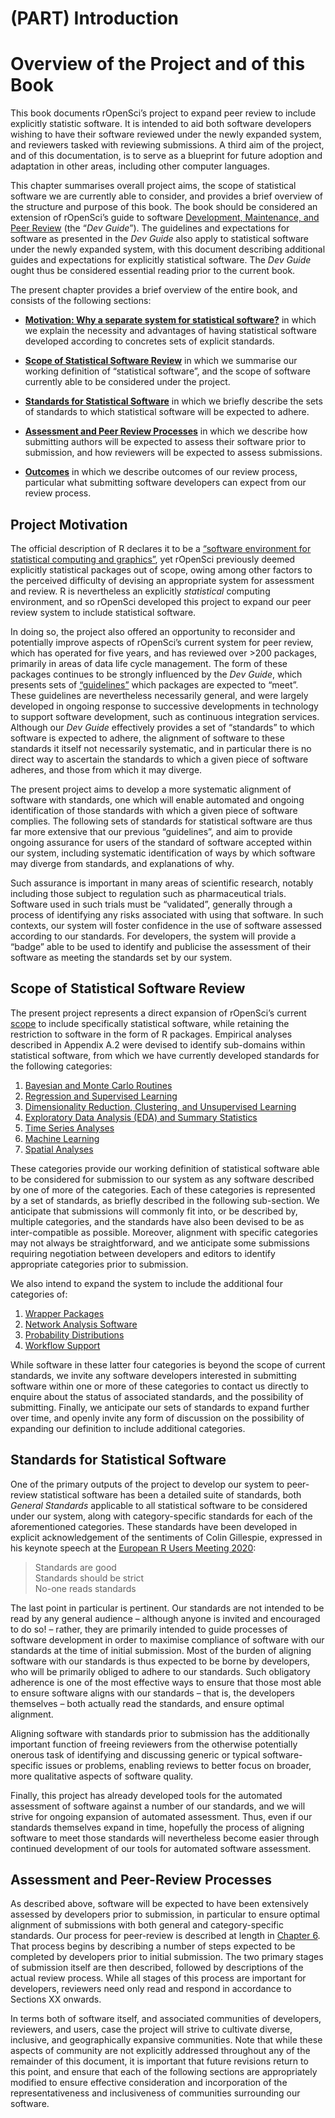 #  (PART) Introduction {-}

#  Overview of the Project and of this Book {#overview}

This book documents rOpenSci's project to expand peer review to include
explicitly statistic software. It is intended to aid both software developers
wishing to have their software reviewed under the newly expanded system, and
reviewers tasked with reviewing submissions. A third aim of the project, and
of this documentation, is to serve as a blueprint for future adoption and
adaptation in other areas, including other computer languages.

This chapter summarises overall project aims, the scope of statistical software
we are currently able to consider, and provides a brief overview of the
structure and purpose of this book. The book should be considered an extension
of rOpenSci's guide to software [Development, Maintenance, and Peer
Review](https://devguide.ropensci.org/) (the "*Dev Guide*"). The guidelines and
expectations for software as presented in the *Dev Guide* also apply to
statistical software under the newly expanded system, with this document
describing additional guides and expectations for explicitly statistical
software. The *Dev Guide* ought thus be considered essential reading prior to
the current book.

The present chapter provides a brief overview of the entire book, and consists
of the following sections:

- **[Motivation: Why a separate system for statistical
  software?](#motivation)** in which we explain the necessity and advantages of
  having statistical software developed according to concretes sets of explicit
  standards.

- **[Scope of Statistical Software Review](#scope)** in which we summarise our
  working definition of "statistical software", and the scope of software
  currently able to be considered under the project.

- **[Standards for Statistical Software](#standards)** in which we briefly
  describe the sets of standards to which statistical software will be expected
  to adhere.

- **[Assessment and Peer Review Processes](#process)** in which we describe how
  submitting authors will be expected to assess their software prior to
  submission, and how reviewers will be expected to assess submissions.

- **[Outcomes](#outcomes)** in which we describe outcomes of our review
  process, particular what submitting software developers can expect from our
  review process.


## Project Motivation

The official description of R declares it to be a ["software environment for
statistical computing and graphics"](https://www.r-project.org/), yet rOpenSci
previously deemed explicitly statistical packages out of scope, owing among
other factors to the perceived difficulty of devising an appropriate system for
assessment and review. R is nevertheless an explicitly *statistical* computing
environment, and so rOpenSci developed this project to expand our peer review
system to include statistical software. 

In doing so, the project also offered an opportunity to reconsider and
potentially improve aspects of rOpenSci's current system for peer review, which
has operated for five years, and has reviewed over >200 packages, primarily in
areas of data life cycle management. The form of these packages continues to be
strongly influenced by the *Dev Guide*, which presents sets of
["guidelines"](https://devguide.ropensci.org/building.html) which packages are
expected to "meet". These guidelines are nevertheless necessarily general, and
were largely developed in ongoing response to successive developments in
technology to support software development, such as continuous integration
services. Although our *Dev Guide* effectively provides a set of "standards" to
which software is expected to adhere, the alignment of software to these
standards it itself not necessarily systematic, and in particular there is no
direct way to ascertain the standards to which a given piece of software
adheres, and those from which it may diverge.

The present project aims to develop a more systematic alignment of software
with standards, one which will enable automated and ongoing identification of
those standards with which a given piece of software complies. The following
sets of standards for statistical software are thus far more extensive that our
previous "guidelines", and aim to provide ongoing assurance for users of the
standard of software accepted within our system, including systematic
identification of ways by which software may diverge from standards, and
explanations of why.

Such assurance is important in many areas of scientific research, notably
including those subject to regulation such as pharmaceutical trials. Software
used in such trials must be "validated", generally through a process of
identifying any risks associated with using that software. In such contexts,
our system will foster confidence in the use of software assessed according to
our standards. For developers, the system will provide a "badge" able to be
used to identify and publicise the assessment of their software as meeting the
standards set by our system.



## Scope of Statistical Software Review

The present project represents a direct expansion of rOpenSci's current
[scope](https://devguide.ropensci.org/policies.html#aims-and-scope) to include
specifically statistical software, while retaining the restriction to software
in the form of R packages. Empirical analyses described in Appendix A.2 were
devised to identify sub-domains within statistical software, from which we have
currently developed standards for the following categories:

1. [Bayesian and Monte Carlo Routines](#scope-category-bayesian)
2. [Regression and Supervised Learning](#scope-category-supervised)
3. [Dimensionality Reduction, Clustering, and Unsupervised Learning](#scope-category-unsupervised)
4. [Exploratory Data Analysis (EDA) and Summary Statistics](#scope-category-EDA)
5. [Time Series Analyses](#scope-category-time)
6. [Machine Learning](#scope-category-ML)
7. [Spatial Analyses](#scope-category-spatial)

These categories provide our working definition of statistical software able to
be considered for submission to our system as any software described by one of
more of the categories. Each of these categories is represented by a set of
standards, as briefly described in the following sub-section. We anticipate
that submissions will commonly fit into, or be described by, multiple
categories, and the standards have also been devised to be as inter-compatible
as possible. Moreover, alignment with specific categories may not always be
straightforward, and we anticipate some submissions requiring negotiation
between developers and editors to identify appropriate categories prior to
submission.

We also intend to expand the system to include the additional four categories
of:

1. [Wrapper Packages](#scope-category-wrapper)
2. [Network Analysis Software](#scope-category-networks)
3. [Probability Distributions](#scope-category-distributions)
4. [Workflow Support](#scope-category-workflow)

While software in these latter four categories is beyond the scope of current
standards, we invite any software developers interested in submitting software
within one or more of these categories to contact us directly to enquire about
the status of associated standards, and the possibility of submitting. Finally,
we anticipate our sets of standards to expand further over time, and openly
invite any form of discussion on the possibility of expanding our definition to
include additional categories.


## Standards for Statistical Software

One of the primary outputs of the project to develop our system to peer-review
statistical software has been a detailed suite of standards, both *General
Standards* applicable to all statistical software to be considered under our
system, along with category-specific standards for each of the aforementioned
categories. These standards have been developed in explicit acknowledgement of
the sentiments of Colin Gillespie, expressed in his keynote speech at the
[European R Users Meeting
2020](https://2020.erum.io/program/keynotes-invited-speakers/):

> Standards are good<br>
> Standards should be strict<br>
> No-one reads standards

The last point in particular is pertinent. Our standards are not intended to be
read by any general audience -- although anyone is invited and encouraged to do
so! -- rather, they are primarily intended to guide processes of software
development in order to maximise compliance of software with our standards at
the time of initial submission. Most of the burden of aligning software with
our standards is thus expected to be borne by developers, who will be primarily
obliged to adhere to our standards. Such obligatory adherence is one of the
most effective ways to ensure that those most able to ensure software aligns
with our standards -- that is, the developers themselves -- both actually read
the standards, and ensure optimal alignment.

Aligning software with standards prior to submission has the additionally
important function of freeing reviewers from the otherwise potentially onerous
task of identifying and discussing generic or typical software-specific issues
or problems, enabling reviews to better focus on broader, more qualitative
aspects of software quality.

Finally, this project has already developed tools for the automated assessment
of software against a number of our standards, and we will strive for ongoing
expansion of automated assessment. Thus, even if our standards themselves
expand in time, hopefully the process of aligning software to meet those
standards will nevertheless become easier through continued development of our
tools for automated software assessment.


## Assessment and Peer-Review Processes

As described above, software will be expected to have been extensively assessed
by developers prior to submission, in particular to ensure optimal alignment of
submissions with both general and category-specific standards. Our process for
peer-review is described at length in [Chapter 6](#assessment). That process
begins by describing a number of steps expected to be completed by developers
prior to initial submission. The two primary stages of submission itself are
then described, followed by descriptions of the actual review process. While
all stages of this process are important for developers, reviewers need only
read and respond in accordance to Sections XX onwards.

In terms both of software itself, and associated communities of developers,
reviewers, and users, case the project will strive to cultivate diverse,
inclusive, and geographically expansive communities. Note that while these
aspects of community are not explicitly addressed throughout any of the
remainder of this document, it is important that future revisions return to
this point, and ensure that each of the following sections are appropriately
modified to ensure effective consideration and incorporation of the
representativeness and inclusiveness of communities surrounding our software.
